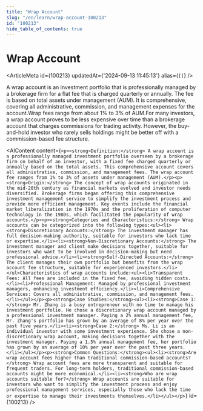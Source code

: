 ```yaml
---
title: "Wrap Account"
slug: "/en/learn/wrap-account-100213"
id: "100213"
hide_table_of_contents: true
---
```



# Wrap Account

<ArticleMeta id={100213} updatedAt={'2024-09-13 11:45:13'} alias={`[]`} />
<div className='border-solid border-b border-t-0 my-4 border-[var(--ifm-color-gray-300)]' />

A wrap account is an investment portfolio that is professionally managed by a brokerage firm for a flat fee that is charged quarterly or annually. The fee is based on total assets under management (AUM). It is comprehensive, covering all administrative, commission, and management expenses for the account.Wrap fees range from about 1% to 3% of AUM.For many investors, a wrap account proves to be less expensive over time than a brokerage account that charges commissions for trading activity. However, the buy-and-hold investor who rarely sells holdings might be better off with a commission-based fee structure.

<AIContent content={`<p><strong>Definition:</strong> A wrap account is a professionally managed investment portfolio overseen by a brokerage firm on behalf of an investor, with a fixed fee charged quarterly or annually based on the total assets. This comprehensive account covers all administrative, commission, and management fees. The wrap account fee ranges from 1% to 3% of assets under management (AUM).</p><p><strong>Origin:</strong> The concept of wrap accounts originated in the mid-20th century as financial markets evolved and investor needs diversified. Brokerage firms began offering this comprehensive investment management service to simplify the investment process and provide more efficient management. Key events include the financial market liberalization in the 1970s and the proliferation of computer technology in the 1980s, which facilitated the popularity of wrap accounts.</p><p><strong>Categories and Characteristics:</strong> Wrap accounts can be categorized into the following types:<ul><li><strong>Discretionary Accounts:</strong> The investment manager has full decision-making authority, suitable for investors who lack time or expertise.</li><li><strong>Non-Discretionary Accounts:</strong> The investment manager and client make decisions together, suitable for investors who want to be involved in decision-making but need professional advice.</li><li><strong>Self-Directed Accounts:</strong> The client manages their own portfolio but benefits from the wrap account fee structure, suitable for experienced investors.</li></ul>Characteristics of wrap accounts include:<ul><li>Transparent Fees: All fees are included in the fixed fee, avoiding hidden costs.</li><li>Professional Management: Managed by professional investment managers, enhancing investment efficiency.</li><li>Comprehensive Services: Covers all administrative, commission, and management fees.</li></ul></p><p><strong>Case Studies:</strong><ul><li><strong>Case 1:</strong> Mr. Zhang is a busy entrepreneur with no time to manage his investment portfolio. He chose a discretionary wrap account managed by a professional investment manager. Paying a 2% annual management fee, Mr. Zhang's portfolio has grown by an average of 8% per year over the past five years.</li><li><strong>Case 2:</strong> Ms. Li is an individual investor with some investment experience. She chose a non-discretionary wrap account, making decisions together with the investment manager. Paying a 1.5% annual management fee, her portfolio has grown by an average of 10% per year over the past three years.</li></ul></p><p><strong>Common Questions:</strong><ul><li><strong>Are wrap account fees higher than traditional commission-based accounts?</strong> Wrap account fees are more transparent and suitable for frequent traders. For long-term holders, traditional commission-based accounts might be more economical.</li><li><strong>Who are wrap accounts suitable for?</strong> Wrap accounts are suitable for investors who want to simplify the investment process and enjoy professional management services, especially those who lack the time or expertise to manage their investments themselves.</li></ul></p>`} id={100213} />
